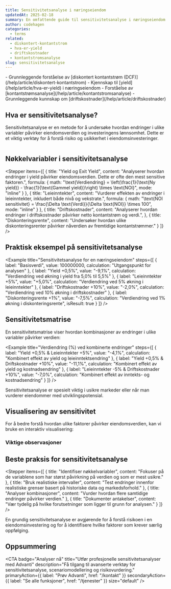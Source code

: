 ```yaml
---
title: Sensitivitetsanalyse i næringseiendom
updatedAt: 2025-02-18
summary: En omfattende guide til sensitivitetsanalyse i næringseiendom - forstå hvordan ulike faktorer påvirker eiendomsverdien.
author: codehagen
categories:
  - terms
related:
  - diskontert-kontantstrom
  - hva-er-yield
  - driftskostnader
  - kontantstromsanalyse
slug: sensitivitetsanalyse
---
```


<Prerequisites>
  - Grunnleggende forståelse av [diskontert kontantstrøm (DCF)](/help/article/diskontert-kontantstrom)
  - Kjennskap til [yield](/help/article/hva-er-yield) i næringseiendom
  - Forståelse av [kontantstrømsanalyse](/help/article/kontantstromsanalyse)
  - Grunnleggende kunnskap om [driftskostnader](/help/article/driftskostnader)
</Prerequisites>

## Hva er sensitivitetsanalyse?

Sensitivitetsanalyse er en metode for å undersøke hvordan endringer i ulike variabler påvirker eiendomsverdien og investeringens lønnsomhet. Dette er et viktig verktøy for å forstå risiko og usikkerhet i eiendomsinvesteringer.

<Math 
  formula="\text{Sensitivitet} = \frac{\text{Prosentvis endring i resultat}}{\text{Prosentvis endring i variabel}} \times 100"
  description="Formel for å beregne sensitivitet - viser hvor mye resultatet endres når en variabel endres"
/>

## Nøkkelvariabler i sensitivitetsanalyse

<Stepper
  items={[
    {
      title: "Yield og Exit Yield",
      content: "Analyserer hvordan endringer i yield påvirker eiendomsverdien. Dette er ofte den mest sensitive faktoren.",
      formula: {
        math: "\\text{Verdiendring} = \\left(\\frac{1}{\\text{Ny yield}} - \\frac{1}{\\text{Gammel yield}}\\right) \\times \\text{NOI}",
        mode: "inline"
      }
    },
    {
      title: "Leieinntekter",
      content: "Vurderer effekten av endringer i leieinntekter, inkludert både nivå og vekstrate.",
      formula: {
        math: "\\text{NOI sensitivitet} = \\frac{\\Delta \\text{Verdi}}{\\Delta \\text{NOI}} \\times 100",
        mode: "inline"
      }
    },
    {
      title: "Driftskostnader",
      content: "Analyserer hvordan endringer i driftskostnader påvirker netto kontantstrøm og verdi.",
    },
    {
      title: "Diskonteringsrente",
      content: "Undersøker hvordan ulike diskonteringsrenter påvirker nåverdien av fremtidige kontantstrømmer."
    }
  ]}
/>

## Praktisk eksempel på sensitivitetsanalyse

<Example
  title="Sensitivitetsanalyse for en næringseiendom"
  steps={[
    {
      label: "Basisverdi",
      value: 100000000,
      calculation: "Utgangspunkt for analysen"
    },
    {
      label: "Yield +0,5%",
      value: "-9,1%",
      calculation: "Verdiendring ved økning i yield fra 5,0% til 5,5%"
    },
    {
      label: "Leieinntekter +5%",
      value: "+5,0%",
      calculation: "Verdiendring ved 5% økning i leieinntekter"
    },
    {
      label: "Driftskostnader +10%",
      value: "-2,0%",
      calculation: "Verdiendring ved 10% økning i driftskostnader"
    },
    {
      label: "Diskonteringsrente +1%",
      value: "-7,5%",
      calculation: "Verdiendring ved 1% økning i diskonteringsrente",
      isResult: true
    }
  ]}
/>

## Sensitivitetsmatrise

En sensitivitetsmatrise viser hvordan kombinasjoner av endringer i ulike variabler påvirker verdien:

<Example
  title="Verdiendring (%) ved kombinerte endringer"
  steps={[
    {
      label: "Yield +0,5% & Leieinntekter +5%",
      value: "-4,1%",
      calculation: "Kombinert effekt av yield og leieinntektsendring"
    },
    {
      label: "Yield +0,5% & Driftskostnader +10%",
      value: "-11,1%",
      calculation: "Kombinert effekt av yield og kostnadsendring"
    },
    {
      label: "Leieinntekter -5% & Driftskostnader +10%",
      value: "-7,0%",
      calculation: "Kombinert effekt av inntekts- og kostnadsendring"
    }
  ]}
/>

<Note variant="info">
  Sensitivitetsanalyse er spesielt viktig i usikre markeder eller når man vurderer eiendommer med utviklingspotensial.
</Note>

## Visualisering av sensitivitet

For å bedre forstå hvordan ulike faktorer påvirker eiendomsverdien, kan vi bruke en interaktiv visualisering:

<DcfChart
  rentalIncome={10000000}
  operatingCosts={2000000}
  discountRate={7.0}
  exitYield={5.0}
  years={5}
  growthRate={2.0}
/>

### Viktige observasjoner

<Summary
  title="Nøkkelinnsikter fra sensitivitetsanalysen"
  points={[
    {
      title: "Yield-sensitivitet",
      description: "Yield er ofte den mest sensitive faktoren, spesielt for stabile eiendommer",
      iconName: "barChart"
    },
    {
      title: "Inntektseffekt",
      description: "Endringer i leieinntekter har en direkte og betydelig påvirkning på verdien",
      iconName: "lineChart"
    },
    {
      title: "Kostnadseffekt",
      description: "Driftskostnader har typisk mindre påvirkning enn inntekter og yield",
      iconName: "scales"
    },
    {
      title: "Kombinerte effekter",
      description: "Flere samtidige endringer kan forsterke eller motvirke hverandre",
      iconName: "lightbulb"
    }
  ]}
/>

## Beste praksis for sensitivitetsanalyse

<Stepper
  items={[
    {
      title: "Identifiser nøkkelvariabler",
      content: "Fokuser på de variablene som har størst påvirkning på verdien og som er mest usikre."
    },
    {
      title: "Bruk realistiske intervaller",
      content: "Test endringer innenfor realistiske grenser basert på historiske data og markedsforhold."
    },
    {
      title: "Analyser kombinasjoner",
      content: "Vurder hvordan flere samtidige endringer påvirker verdien."
    },
    {
      title: "Dokumenter antakelser",
      content: "Vær tydelig på hvilke forutsetninger som ligger til grunn for analysen."
    }
  ]}
/>

<Note variant="success">
  En grundig sensitivitetsanalyse er avgjørende for å forstå risikoen i en eiendomsinvestering og for å identifisere hvilke faktorer som krever særlig oppfølging.
</Note>

## Oppsummering

<Summary
  title="Hovedpunkter om sensitivitetsanalyse"
  points={[
    {
      title: "Risikovurdering",
      description: "Hjelper med å identifisere og kvantifisere risikofaktorer",
      iconName: "barChart"
    },
    {
      title: "Beslutningsstøtte",
      description: "Gir bedre grunnlag for investeringsbeslutninger",
      iconName: "scales"
    },
    {
      title: "Scenarioplanlegging",
      description: "Muliggjør testing av ulike fremtidsscenarier",
      iconName: "lineChart"
    },
    {
      title: "Risikostyring",
      description: "Bidrar til bedre risikostyring og oppfølging",
      iconName: "lightbulb"
    }
  ]}
/>

<CTA
  badge="Analyser nå"
  title="Utfør profesjonelle sensitivitetsanalyser med Advanti"
  description="Få tilgang til avanserte verktøy for sensitivitetsanalyse, scenariomodellering og risikovurdering."
  primaryAction={{
    label: "Prøv Advanti",
    href: "/kontakt"
  }}
  secondaryAction={{
    label: "Se alle funksjoner",
    href: "/tjenester"
  }}
  size="default"
/> 